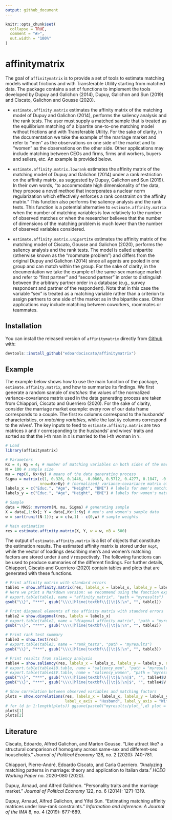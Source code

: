 ```yaml
---
output: github_document
---
```


<!-- README.md is generated from README.Rmd. Please edit that file -->

```r
knitr::opts_chunk$set(
  collapse = TRUE,
  comment = "#>",
  out.width = "100%"
)
```

# affinitymatrix

<!-- badges: start -->
<!-- badges: end -->

The goal of `affinitymatrix` is to provide a set of tools to estimate matching models without frictions and with Transferable Utility starting from matched data. The package contains a set of functions to implement the tools developed by Dupuy and Galichon (2014), Dupuy, Galichon and Sun (2019) and Ciscato, Galichon and Gousse (2020).

* `estimate.affinity.matrix` estimates the affinity matrix of the matching model of Dupuy and Galichon (2014), performs the saliency analysis and the rank tests. The user must supply a matched sample that is treated as the equilibrium matching of a bipartite one-to-one matching model without frictions and with Transferable Utility. For the sake of clarity, in the documentation we take the example of the marriage market and refer to "men" as the observations on one side of the market and to "women" as the observations on the other side. Other applications may include matching between CEOs and firms, firms and workers, buyers and sellers, etc. An example is provided below.

* `estimate.affinity.matrix.lowrank` estimates the affinity matrix of the matching model of Dupuy and Galichon (2014) under a rank restriction on the affinity matrix, as suggested by Dupuy, Galichon and Sun (2019). In their own words, "to accommodate high dimensionality of the data, they propose a novel method that incorporates a nuclear norm regularization which effectively enforces a rank constraint on the affinity matrix." This function also performs the saliency analysis and the rank tests. This function is a potential alternative to `estimate.affinity.matrix` when the number of matching variables is low relatively to the number of observed matches or when the researcher believes that the number of dimensions of the matching problem is much lower than the number of observed variables considered.

* `estimate.affinity.matrix.unipartite` estimates the affinity matrix of the matching model of Ciscato, Gousse and Galichon (2020), performs the saliency analysis and the rank tests. The model is called unipartite (otherwise known as the "roommate problem") and differs from the original Dupuy and Galichon (2014) since all agents are pooled in one group and can match within the group. For the sake of clarity, in the documentation we take the example of the same-sex marriage market and refer to "first partner" and "second partner" in order to distinguish between the arbitrary partner order in a database (e.g., survey respondent and partner of the respondent). Note that in this case the variable "sex" is treated as a matching variable rather than a criterion to assign partners to one side of the market as in the bipartite case. Other applications may include matching between coworkers, roommates or teammates.

## Installation

<!-- You can install the released version of affinitymatrix from [CRAN](https://CRAN.R-project.org) with:

``` r
install.packages("affinitymatrix") 
```-->
You can install the released version of `affinitymatrix` directly from [Github](https://github.com/edoardociscato/affinitymatrix) with:

``` r
devtools::install_github("edoardociscato/affinitymatrix")
```

## Example

The example below shows how to use the main function of the package, `estimate.affinity.matrix`, and how to summarize its findings. We first generate a random sample of *matches*: the values of the normalized variance-covariance matrix used in the data generating process are taken from Chiappori, Ciscato and Guerriero (2020). For the sake of clarity, consider the marriage market example: every row of our data frame corresponds to a couple. The first `Kx` columns correspond to the husbands' characteristics, or *matching variables*, while the last `Ky` columns correspond to the wives'. The key inputs to feed to `estimate.affinity.matrix` are two matrices `X` and `Y` corresponding to the husbands' and wives' traits and sorted so that the i-th man in `X` is married to the i-th woman in `Y`.

```r
# Load
library(affinitymatrix)

# Parameters
Kx = 4; Ky = 4; # number of matching variables on both sides of the market
N = 100 # sample size
mu = rep(0, Kx+Ky) # means of the data generating process
Sigma = matrix(c(1, 0.326, 0.1446, -0.0668, 0.5712, 0.4277, 0.1847, -0.2883, 0.326, 1, -0.0372, 0.0215, 0.2795, 0.8471, 0.1211, -0.0902, 0.1446, -0.0372, 1, -0.0244, 0.2186, 0.0636, 0.1489, -0.1301, -0.0668, 0.0215, -0.0244, 1, 0.0192, 0.0452, -0.0553, 0.2717, 0.5712, 0.2795, 0.2186, 0.0192, 1, 0.3309, 0.1324, -0.1896, 0.4277, 0.8471, 0.0636, 0.0452, 0.3309, 1, 0.0915, -0.1299, 0.1847, 0.1211, 0.1489, -0.0553, 0.1324, 0.0915, 1, -0.1959, -0.2883, -0.0902, -0.1301, 0.2717, -0.1896, -0.1299, -0.1959, 1),
               nrow=Kx+Ky) # (normalized) variance-covariance matrix of the data generating process
labels_x = c("Educ.", "Age", "Height", "BMI") # labels for men's matching variables
labels_y = c("Educ.", "Age", "Height", "BMI") # labels for women's matching variables

# Sample
data = MASS::mvrnorm(N, mu, Sigma) # generating sample
X = data[,1:Kx]; Y = data[,Kx+1:Ky] # men's and women's sample data
w = sort(runif(N-1)); w = c(w,1) - c(0,w) # sample weights

# Main estimation
res = estimate.affinity.matrix(X, Y, w = w, nB = 500)

```

The output of `estimate.affinity.matrix` is a list of objects that constitute the estimation results. The estimated affinity matrix is stored under `Aopt`, while the vector of loadings describing men's and women's matching factors are stored under `U` and `V` respectively. The following functions can be used to produce summaries of the different findings. For further details, Chiappori, Ciscato and Guerriero (2020) contain tables and plots that are generated with these functions.

```r
# Print affinity matrix with standard errors
table1 = show.affinity.matrix(res, labels_x = labels_x, labels_y = labels_y)
# Here we print a Markdown version: we recommend using the function export.table to store the tables in a txt file
# export.table(table1, name = "affinity_matrix", "path = "myresults")
gsub("\\}", "***", gsub("\\\\|hline|textbf\\{|\t|&|\n", "", table1))

# Print diagonal elements of the affinity matrix with standard errors
table2 = show.diagonal(res, labels = labels_x)
# export.table(table2, name = "diagonal_affinity_matrix", "path = "myresults")
gsub("\\}", "***", gsub("\\\\|hline|textbf\\{|\t|&|\n", "", table2))

# Print rank test summary
table3 = show.test(res)
# export.table(table3, name = "rank_tests", "path = "myresults")
gsub("\\}", "***", gsub("\\\\|hline|textbf\\{|\t|&|\n", "", table3))

# Print results from saliency analysis
table4 = show.saliency(res, labels_x = labels_x, labels_y = labels_y, ncol_x = 2, ncol_y = 2)
# export.table(table4$U.table, name = "saliency_men", "path = "myresults")
# export.table(table4$V.table, name = "saliency_women", "path = "myresults")
gsub("\\}", "***", gsub("\\\\|hline|textbf\\{|\t|&|\n|$", "", table4$U.table))
gsub("\\}", "***", gsub("\\\\|hline|textbf\\{|\t|&|\n|$", "", table4$V.table))

# Show correlation between observed variables and matching factors
plots = show.correlations(res, labels_x = labels_x, labels_y = labels_y,
                          label_x_axis = "Husband", label_y_axis = "Wife")
# for (d in 1:length(plots)) ggsave(paste0("myresults/plot_",d) plot = plots[d])
plots[1]
plots[2]
```


## Literature

Ciscato, Edoardo, Alfred Galichon, and Marion Gousse. "Like attract like? a structural comparison of homogamy across same-sex and different-sex households." *Journal of Political Economy* 128, no. 2 (2020): 740-781.

Chiappori, Pierre-André, Edoardo Ciscato, and Carla Guerriero. "Analyzing matching patterns in marriage: theory and application to Italian data." *HCEO Working Paper* no. 2020-080 (2020).

Dupuy, Arnaud, and Alfred Galichon. "Personality traits and the marriage market." *Journal of Political Economy* 122, no. 6 (2014): 1271-1319.

Dupuy, Arnaud, Alfred Galichon, and Yifei Sun. "Estimating matching affinity matrices under low-rank constraints." *Information and Inference: A Journal of the IMA* 8, no. 4 (2019): 677-689.
